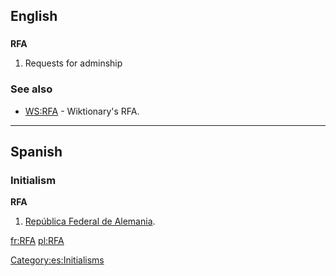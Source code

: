==English==

==={{initialism}}===
'''RFA'''

# {{wjargon}} Requests for adminship

===See also===
*[[WS:RFA]] - Wiktionary's RFA.

----
==Spanish==

===Initialism===
'''RFA'''

# [[República Federal de Alemania]].
[[Category:es:Initialisms]] 
[[fr:RFA]]
[[pl:RFA]]